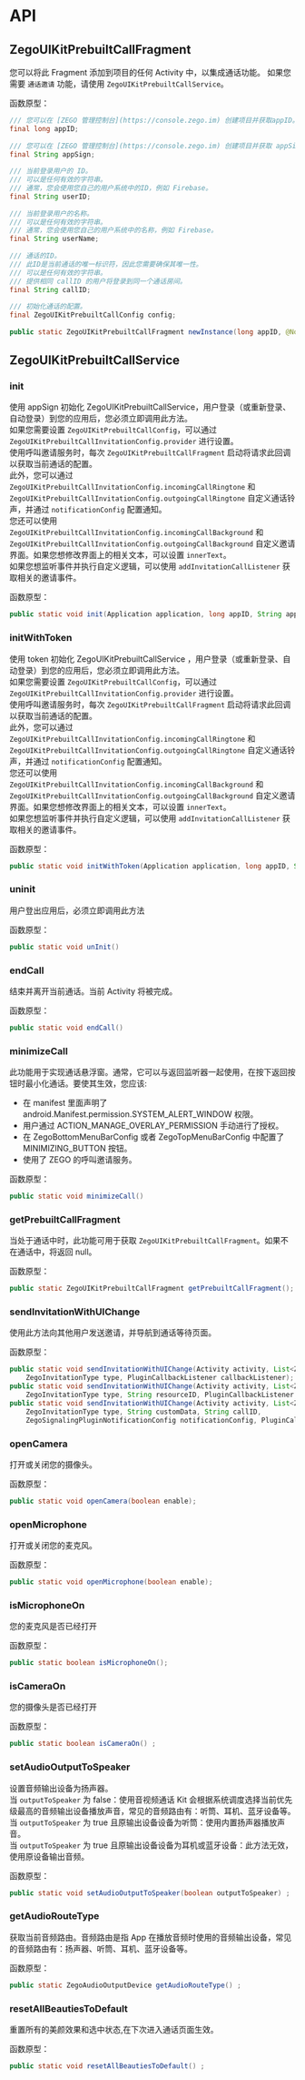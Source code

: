 # API


## ZegoUIKitPrebuiltCallFragment

您可以将此 Fragment 添加到项目的任何 Activity 中，以集成通话功能。
如果您需要 `通话邀请` 功能，请使用 `ZegoUIKitPrebuiltCallService`。

函数原型：
```java
/// 您可以在 [ZEGO 管理控制台](https://console.zego.im) 创建项目并获取appID。 
final long appID;
  
/// 您可以在 [ZEGO 管理控制台](https://console.zego.im) 创建项目并获取 appSign。 
final String appSign;
  
/// 当前登录用户的 ID。
/// 可以是任何有效的字符串。
/// 通常，您会使用您自己的用户系统中的ID，例如 Firebase。
final String userID;
  
/// 当前登录用户的名称。
/// 可以是任何有效的字符串。
/// 通常，您会使用您自己的用户系统中的名称，例如 Firebase。
final String userName;
  
/// 通话的ID。
/// 此ID是当前通话的唯一标识符，因此您需要确保其唯一性。
/// 可以是任何有效的字符串。
/// 提供相同 callID 的用户将登录到同一个通话房间。
final String callID;
  
/// 初始化通话的配置。
final ZegoUIKitPrebuiltCallConfig config;
  
public static ZegoUIKitPrebuiltCallFragment newInstance(long appID, @NonNull String appSign, @NonNull String userID, @NonNull String userName, @NonNull String callID, @NonNull ZegoUIKitPrebuiltCallConfig config) 
```



## ZegoUIKitPrebuiltCallService



### init
使用 appSign 初始化 ZegoUIKitPrebuiltCallService，用户登录（或重新登录、自动登录）到您的应用后，您必须立即调用此方法。   
如果您需要设置 `ZegoUIKitPrebuiltCallConfig`，可以通过 `ZegoUIKitPrebuiltCallInvitationConfig.provider` 进行设置。   
使用呼叫邀请服务时，每次 `ZegoUIKitPrebuiltCallFragment` 启动将请求此回调以获取当前通话的配置。   
此外，您可以通过 `ZegoUIKitPrebuiltCallInvitationConfig.incomingCallRingtone` 和 `ZegoUIKitPrebuiltCallInvitationConfig.outgoingCallRingtone` 自定义通话铃声，并通过 `notificationConfig` 配置通知。   
您还可以使用 `ZegoUIKitPrebuiltCallInvitationConfig.incomingCallBackground` 和 `ZegoUIKitPrebuiltCallInvitationConfig.outgoingCallBackground` 自定义邀请界面。如果您想修改界面上的相关文本，可以设置 `innerText`。   
如果您想监听事件并执行自定义逻辑，可以使用 `addInvitationCallListener` 获取相关的邀请事件。

函数原型：
```java
public static void init(Application application, long appID, String appSign, String userID, String userName,ZegoUIKitPrebuiltCallInvitationConfig config)
```



### initWithToken

使用 token 初始化 ZegoUIKitPrebuiltCallService ，用户登录（或重新登录、自动登录）到您的应用后，您必须立即调用此方法。   
如果您需要设置 `ZegoUIKitPrebuiltCallConfig`，可以通过 `ZegoUIKitPrebuiltCallInvitationConfig.provider` 进行设置。   
使用呼叫邀请服务时，每次 `ZegoUIKitPrebuiltCallFragment` 启动将请求此回调以获取当前通话的配置。   
此外，您可以通过 `ZegoUIKitPrebuiltCallInvitationConfig.incomingCallRingtone` 和 `ZegoUIKitPrebuiltCallInvitationConfig.outgoingCallRingtone` 自定义通话铃声，并通过 `notificationConfig` 配置通知。   
您还可以使用 `ZegoUIKitPrebuiltCallInvitationConfig.incomingCallBackground` 和 `ZegoUIKitPrebuiltCallInvitationConfig.outgoingCallBackground` 自定义邀请界面。如果您想修改界面上的相关文本，可以设置 `innerText`。   
如果您想监听事件并执行自定义逻辑，可以使用 `addInvitationCallListener` 获取相关的邀请事件。

函数原型：
```java
public static void initWithToken(Application application, long appID, String token, String userID, String userName,ZegoUIKitPrebuiltCallInvitationConfig config)
```



### uninit

用户登出应用后，必须立即调用此方法

函数原型：
```java
public static void unInit()
```



### endCall

结束并离开当前通话。当前 Activity 将被完成。   

函数原型：
```java
public static void endCall()
```



### minimizeCall

此功能用于实现通话悬浮窗。通常，它可以与返回监听器一起使用，在按下返回按钮时最小化通话。要使其生效，您应该:
- 在 manifest 里面声明了 android.Manifest.permission.SYSTEM_ALERT_WINDOW 权限。
- 用户通过 ACTION_MANAGE_OVERLAY_PERMISSION 手动进行了授权。
- 在 ZegoBottomMenuBarConfig 或者 ZegoTopMenuBarConfig 中配置了 MINIMIZING_BUTTON 按钮。
- 使用了 ZEGO 的呼叫邀请服务。

函数原型：
```java
public static void minimizeCall()
```



### getPrebuiltCallFragment

当处于通话中时，此功能可用于获取 `ZegoUIKitPrebuiltCallFragment`。如果不在通话中，将返回 null。

函数原型：
```java
public static ZegoUIKitPrebuiltCallFragment getPrebuiltCallFragment();
```



### sendInvitationWithUIChange

使用此方法向其他用户发送邀请，并导航到通话等待页面。

函数原型：
```java
public static void sendInvitationWithUIChange(Activity activity, List<ZegoUIKitUser> invitees,
    ZegoInvitationType type, PluginCallbackListener callbackListener);
public static void sendInvitationWithUIChange(Activity activity, List<ZegoUIKitUser> invitees,
    ZegoInvitationType type, String resourceID, PluginCallbackListener callbackListener) ;
public static void sendInvitationWithUIChange(Activity activity, List<ZegoUIKitUser> invitees,
    ZegoInvitationType type, String customData, String callID,
    ZegoSignalingPluginNotificationConfig notificationConfig, PluginCallbackListener callbackListener) 
```



### openCamera

打开或关闭您的摄像头。

函数原型：
```java
public static void openCamera(boolean enable);
```



### openMicrophone

打开或关闭您的麦克风。

函数原型：
```java
public static void openMicrophone(boolean enable);
```



### isMicrophoneOn
您的麦克风是否已经打开

函数原型：
```java
public static boolean isMicrophoneOn();
```



### isCameraOn
您的摄像头是否已经打开

函数原型：
```java
public static boolean isCameraOn() ;
```



### setAudioOutputToSpeaker

设置音频输出设备为扬声器。   
当 `outputToSpeaker` 为 false：使用音视频通话 Kit 会根据系统调度选择当前优先级最高的音频输出设备播放声音，常见的音频路由有：听筒、耳机、蓝牙设备等。   
当 `outputToSpeaker` 为 true 且原输出设备设备为听筒：使用内置扬声器播放声音。    
当 `outputToSpeaker` 为 true 且原输出设备设备为耳机或蓝牙设备：此方法无效，使用原设备输出音频。   

函数原型：
```java
public static void setAudioOutputToSpeaker(boolean outputToSpeaker) ;
```




### getAudioRouteType

获取当前音频路由。音频路由是指 App 在播放音频时使用的音频输出设备，常见的音频路由有：扬声器、听筒、耳机、蓝牙设备等。

函数原型：
```java
public static ZegoAudioOutputDevice getAudioRouteType() ;
```



### resetAllBeautiesToDefault

重置所有的美颜效果和选中状态,在下次进入通话页面生效。

函数原型：
```java
public static void resetAllBeautiesToDefault() ;
```
